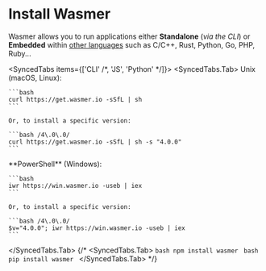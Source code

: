 # Install Wasmer


Wasmer allows you to run applications either **Standalone** (_via the CLI_) or **Embedded** within [other languages](./#wasmer-language-integrations) such as C/C++, Rust, Python, Go, PHP, Ruby...

<SyncedTabs items={['CLI' /*, 'JS', 'Python' */]}>
  <SyncedTabs.Tab>
    Unix (macOS, Linux):

    ```bash
    curl https://get.wasmer.io -sSfL | sh
    ```

    Or, to install a specific version:

    ```bash /4\.0\.0/
    curl https://get.wasmer.io -sSfL | sh -s "4.0.0"
    ```

  </Tab>

  <Tab>
    **PowerShell** (Windows):

    ```bash
    iwr https://win.wasmer.io -useb | iex
    ```

    Or, to install a specific version:

    ```bash /4\.0\.0/
    $v="4.0.0"; iwr https://win.wasmer.io -useb | iex
    ```

  </Tab>

  </SyncedTabs.Tab>
  {/* <SyncedTabs.Tab>
    ```bash
    npm install wasmer
    ```
  </Tab>
  <Tab>
    ```bash
    pip install wasmer
    ```
  </SyncedTabs.Tab> */}
</SyncedTabs>

